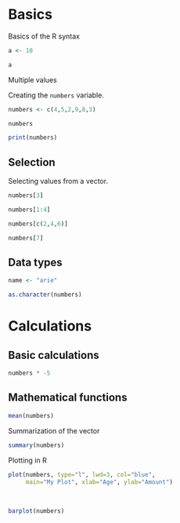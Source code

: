 # Basics

Basics of the R syntax

```r
a <- 10
```

```r
a
```

Multiple values

Creating the `numbers` variable.

```r
numbers <- c(4,5,2,9,8,3)
```

```r
numbers
```

```r
print(numbers)
```

## 

## Selection

Selecting values from a vector.

```r
numbers[3]
```

```r
numbers[1:4]
```

```r
numbers[c(2,4,6)]
```

```r
numbers[7]
```

## Data types

```r
name <- "arie"
```

```r
as.character(numbers)
```

# Calculations

## Basic calculations

```r
numbers * -5
```

## Mathematical functions

```r
mean(numbers)
```

Summarization of the vector

```r
summary(numbers)
```

Plotting in R

```r
plot(numbers, type="l", lwd=3, col="blue",
     main="My Plot", xlab="Age", ylab="Amount")

```

\

```r
barplot(numbers)
```
